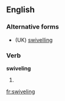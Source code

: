 ==English==

===Alternative forms===
* (UK) [[swivelling]]

===Verb===
'''swiveling'''

# {{US}} {{present participle of|swivel}}

[[fr:swiveling]]